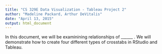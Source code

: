 ```yaml
---
title: "CS 329E Data Visualization - Tableau Project 2"
author: "Madeline Packard, Arthur DeVitalis"
date: "April 13, 2015"
output: html_document
---
```


In this document, we will be examinining relationships of ______ . We will demonstrate how to create four different types of crosstabs in RStudio and Tableau.

